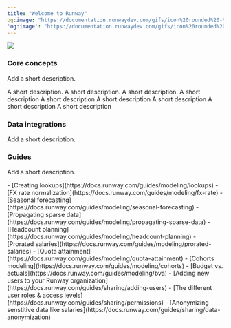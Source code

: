 ```yaml
---
title: "Welcome to Runway"
og:image: "https://documentation.runwaydev.com/gifs/icon%20rounded%20-%20purple.svg"
'og:image': "https://documentation.runwaydev.com/gifs/icon%20rounded%20-%20purple.svg"
---
```


<img
  class="customer-icon theme-asset"
  src="https://documentation.runwaydev.com/gifs/icon%20rounded%20-%20purple.svg"
  loading="lazy"
/>

### Core concepts

Add a short description.

<CardGroup cols={3}>
  <Card title="Drivers" icon="chart-mixed-up-circle-dollar" href="https://docs.runway.com/concepts/drivers">
    A short description.
  </Card>
  <Card title="Dimensions" icon="list-ul" href="https://docs.runway.com/concepts/dimensions">
    A short description.
  </Card>
  <Card title="Databases" icon="database" href="https://docs.runway.com/concepts/databases">
    A short description.
  </Card>
  <Card title="Models" icon="table" href="https://docs.runway.com/concepts/models">
    A short description
  </Card>
  <Card title="Pages" icon="page" href="https://docs.runway.com/concepts/pages">
    A short description
  </Card>
  <Card title="Formulas" icon="function" href="https://docs.runway.com/concepts/formulas">
    A short description
  </Card>
  <Card title="Scenarios" icon="code-branch" href="https://docs.runway.com/concepts/scenarios">
    A short description
  </Card>
  <Card title="Plans" icon="timeline-arrow" href="https://docs.runway.com/concepts/plans">
    A short description
  </Card>
  <Card title="Sidebar" icon="sidebar" href="https://docs.runway.com/concepts/sidebar">
    A short description
  </Card>
</CardGroup>

### Data integrations

Add a short description.

<CardGroup cols={4}>
  <Card title="Accounting" icon="receipt" href="https://docs.runway.com/integrations/accounting">
    
  </Card>
  <Card title="HRIS" icon="people-group" href="https://docs.runway.com/integrations/hris">
    
  </Card>
  <Card title="Revenue" icon="dollar-sign" href="https://docs.runway.com/integrations/revenue">
    
  </Card>
  <Card title="Data storage" icon="server" href="https://docs.runway.com/integrations/data-storage">
    
  </Card>
</CardGroup>

### Guides

Add a short description.

<Accordion title="Modeling guides">
  - [Creating lookups](https://docs.runway.com/guides/modeling/lookups)
  - [FX rate normalization](https://docs.runway.com/guides/modeling/fx-rate)
  - [Seasonal forecasting](https://docs.runway.com/guides/modeling/seasonal-forecasting)
  - [Propagating sparse data](https://docs.runway.com/guides/modeling/propagating-sparse-data)
  - [Headcount planning](https://docs.runway.com/guides/modeling/headcount-planning)
  - [Prorated salaries](https://docs.runway.com/guides/modeling/prorated-salaries)
  - [Quota attainment](https://docs.runway.com/guides/modeling/quota-attainment)
  - [Cohorts modeling](https://docs.runway.com/guides/modeling/cohorts)
  - [Budget vs. actuals](https://docs.runway.com/guides/modeling/bva)
</Accordion>

<Accordion title="Sharing guides">
  - [Adding new users to your Runway organization](https://docs.runway.com/guides/sharing/adding-users)
  - [The different user roles & access levels](https://docs.runway.com/guides/sharing/permissions)
  - [Anonymizing senstitive data like salaries](https://docs.runway.com/guides/sharing/data-anonymization)
</Accordion>